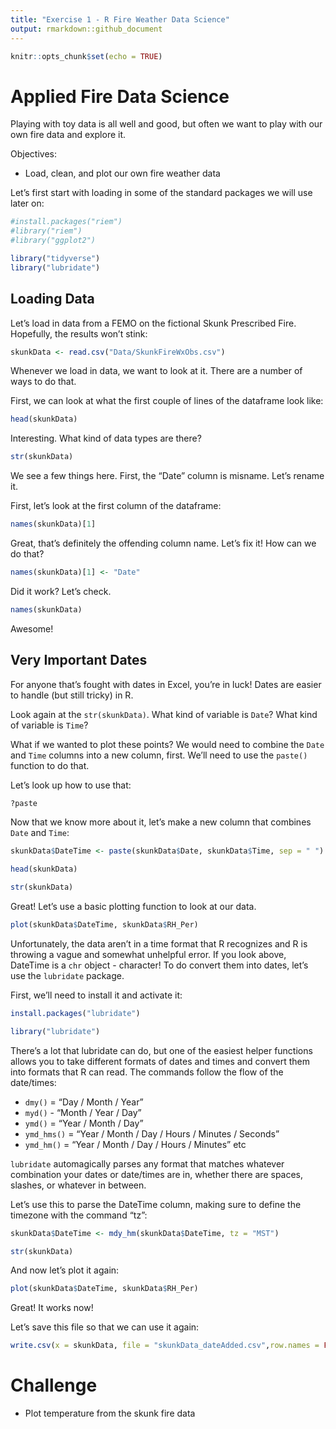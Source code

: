 ```yaml
---
title: "Exercise 1 - R Fire Weather Data Science"
output: rmarkdown::github_document
---
```


```r
knitr::opts_chunk$set(echo = TRUE)
```

# Applied Fire Data Science

Playing with toy data is all well and good, but often we want to play with our own fire data and explore it.

Objectives:

* Load, clean, and plot our own fire weather data

Let's first start with loading in some of the standard packages we will use later on:

```r
#install.packages("riem")
#library("riem")
#library("ggplot2")

library("tidyverse")
library("lubridate")
```

## Loading Data

Let's load in data from a FEMO on the fictional Skunk Prescribed Fire. Hopefully, the results won't stink:

```r
skunkData <- read.csv("Data/SkunkFireWxObs.csv")
```

Whenever we load in data, we want to look at it. There are a number of ways to do that.

First, we can look at what the first couple of lines of the dataframe look like:
```r
head(skunkData)
```

Interesting. What kind of data types are there?

```r
str(skunkData)
```

We see a few things here. First, the "Date" column is misname. Let's rename it.

First, let's look at the first column of the dataframe:

```r
names(skunkData)[1]
```
Great, that's definitely the offending column name. Let's fix it! How can we do that?

```r
names(skunkData)[1] <- "Date"
```

Did it work? Let's check.

```r
names(skunkData)
```

Awesome!

## Very Important Dates

For anyone that's fought with dates in Excel, you're in luck! Dates are easier to handle (but still tricky) in R.

Look again at the `str(skunkData)`. What kind of variable is `Date`? What kind of variable is `Time`?

What if we wanted to plot these points? We would need to combine the `Date` and `Time` columns into a new column, first. We'll need to use the `paste()` function to do that.

Let's look up how to use that:

```r
?paste
```

Now that we know more about it, let's make a new column that combines `Date` and `Time`:

```r
skunkData$DateTime <- paste(skunkData$Date, skunkData$Time, sep = " ")

head(skunkData)

str(skunkData)
```

Great! Let's use a basic plotting function to look at our data.

```r
plot(skunkData$DateTime, skunkData$RH_Per)
```

Unfortunately, the data aren't in a time format that R recognizes and R is throwing a vague and somewhat unhelpful error. If you look above, DateTime is a `chr` object - character! To do convert them into dates, let's use the `lubridate` package.

First, we'll need to install it and activate it:

```r
install.packages("lubridate")

library("lubridate")
```


There's a lot that lubridate can do, but one of the easiest helper functions allows you to take different formats of dates and times and convert them into formats that R can read. The commands follow the flow of the date/times:

* `dmy()` = "Day / Month / Year"
* `myd()` - "Month / Year / Day"
* `ymd()` = "Year / Month / Day"
* `ymd_hms()` = "Year / Month / Day / Hours / Minutes / Seconds"
* `ymd_hm()` = "Year / Month / Day / Hours / Minutes"
etc

`lubridate` automagically parses any format that matches whatever combination your dates or date/times are in, whether there are spaces, slashes, or whatever in between.

Let's use this to parse the DateTime column, making sure to define the timezone with the command "tz":

```r
skunkData$DateTime <- mdy_hm(skunkData$DateTime, tz = "MST")

str(skunkData)
```

And now let's plot it again:

```r
plot(skunkData$DateTime, skunkData$RH_Per)
```


Great! It works now!

Let's save this file so that we can use it again:

```r
write.csv(x = skunkData, file = "skunkData_dateAdded.csv",row.names = FALSE)
```


# Challenge

* Plot temperature from the skunk fire data
